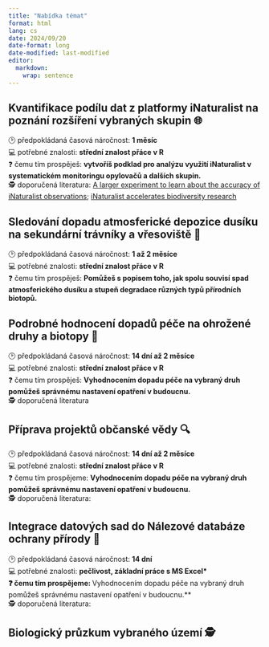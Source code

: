---
title: "Nabídka témat"
format: html
lang: cs
date: 2024/09/20
date-format: long
date-modified: last-modified
editor: 
  markdown: 
    wrap: sentence
---

## Kvantifikace podílu dat z platformy iNaturalist na poznání rozšíření vybraných skupin 🌐
🕑 předpokládaná časová náročnost: **1 měsíc**  
💻 potřebné znalosti: **střední znalost přáce v R**  
❓ čemu tím prospěješ: **vytvoříš podklad pro analýzu využití iNaturalist v systematickém monitoringu opylovačů a dalších skupin.**  
🕵️ doporučená literatura: [A larger experiment to learn about the accuracy of iNaturalist observations](https://www.inaturalist.org/blog/91400-a-larger-experiment-to-learn-about-the-accuracy-of-inaturalist-observations); [iNaturalist accelerates biodiversity research](https://academic.oup.com/bioscience/advance-article/doi/10.1093/biosci/biaf104/8185761)

## Sledování dopadu atmosferické depozice dusíku na sekundární trávníky a vřesoviště 🌱
🕑 předpokládaná časová náročnost: **1 až 2 měsíce**  
💻 potřebné znalosti: **střední znalost přáce v R**  
❓ čemu tím prospěješ: **Pomůžeš s popisem toho, jak spolu souvisí spad atmosferického dusíku a stupeň degradace různých typů přírodních biotopů.**

## Podrobné hodnocení dopadů péče na ohrožené druhy a biotopy 🦋
🕑 předpokládaná časová náročnost: **14 dní až 2 měsíce**  
💻 potřebné znalosti: **střední znalost přáce v R**  
❓ čemu tím prospěješ: **Vyhodnocením dopadu péče na vybraný druh pomůžeš správnému nastavení opatření v budoucnu.**  
🕵️ doporučená literatura

## Příprava projektů občanské vědy 🔍
🕑 předpokládaná časová náročnost: **14 dní až 2 měsíce**  
💻 potřebné znalosti: **střední znalost přáce v R**  
❓ čemu tím prospějeme: **Vyhodnocením dopadu péče na vybraný druh pomůžeš správnému nastavení opatření v budoucnu.**   
🕵️ doporučená literatura:

## Integrace datových sad do Nálezové databáze ochrany přírody 💾
🕑 předpokládaná časová náročnost: **14 dní**  
💻 potřebné znalosti: **pečlivost, základní práce s MS Excel*  
❓ čemu tím prospějeme: **Vyhodnocením dopadu péče na vybraný druh pomůžeš správnému nastavení opatření v budoucnu.**   
🕵️ doporučená literatura:

## Biologický průzkum vybraného území 🕵
 
